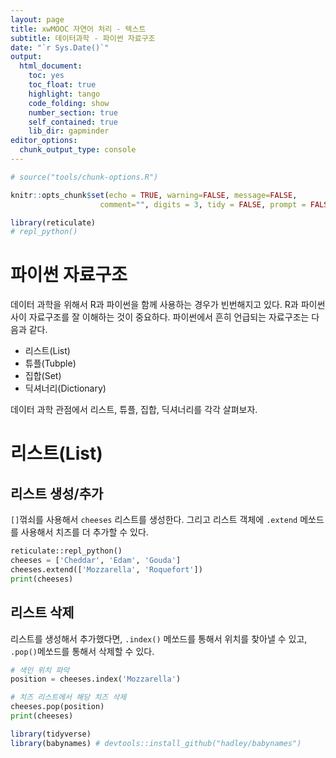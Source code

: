 ```yaml
---
layout: page
title: xwMOOC 자연어 처리 - 텍스트
subtitle: 데이터과학 - 파이썬 자료구조
date: "`r Sys.Date()`"
output:
  html_document: 
    toc: yes
    toc_float: true
    highlight: tango
    code_folding: show
    number_section: true
    self_contained: true
    lib_dir: gapminder
editor_options: 
  chunk_output_type: console
---
```

 
``` r
# source("tools/chunk-options.R")

knitr::opts_chunk$set(echo = TRUE, warning=FALSE, message=FALSE,
                    comment="", digits = 3, tidy = FALSE, prompt = FALSE, fig.align = 'center')

library(reticulate)
# repl_python()
```


# 파이썬 자료구조 

데이터 과학을 위해서 R과 파이썬을 함께 사용하는 경우가 빈번해지고 있다.
R과 파이썬 사이 자료구조를 잘 이해하는 것이 중요하다. 파이썬에서 흔히 언급되는 자료구조는 다음과 같다.

- 리스트(List)
- 튜플(Tubple)
- 집합(Set)
- 딕셔너리(Dictionary)

데이터 과학 관점에서 리스트, 튜플, 집합, 딕셔너리를 각각 살펴보자.

# 리스트(List) {#python-list}

## 리스트 생성/추가 {#python-list-create}

`[]`꺾쇠를 사용해서 `cheeses` 리스트를 생성한다. 그리고 리스트 객체에 `.extend` 메쏘드를 사용해서 치즈를 더 추가할 수 있다.

```python
reticulate::repl_python()
cheeses = ['Cheddar', 'Edam', 'Gouda']
cheeses.extend(['Mozzarella', 'Roquefort'])
print(cheeses)
```

## 리스트 삭제 {#python-list-delete}

리스트를 생성해서 추가했다면, `.index()` 메쏘드를 통해서 위치를 찾아낼 수 있고, `.pop()`메쏘드를 통해서 삭제할 수 있다. 

```python
# 색인 위치 파악
position = cheeses.index('Mozzarella')

# 치즈 리스트에서 해당 치즈 삭제
cheeses.pop(position)
print(cheeses)
```


```r
library(tidyverse)
library(babynames) # devtools::install_github("hadley/babynames")

```



